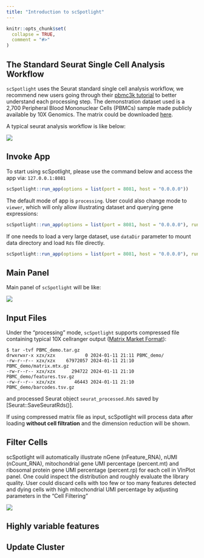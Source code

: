 ```yaml
---
title: "Introduction to scSpotlight"
---
```


```r
knitr::opts_chunk$set(
  collapse = TRUE,
  comment = "#>"
)
```

## The Standard Seurat Single Cell Analysis Workflow

`scSpotlight` uses the Seurat standard single cell analysis workflow, we recommend
new users going through their [pbmc3k tutorial](https://satijalab.org/seurat/articles/pbmc3k_tutorial) 
to better understand each processing step. The demonstration dataset used is a 2,700 
Peripheral Blood Mononuclear Cells (PBMCs) sample made publicly available by 10X Genomics. 
The matrix could be downloaded [here](https://cf.10xgenomics.com/samples/cell/pbmc3k/pbmc3k_filtered_gene_bc_matrices.tar.gz).

A typical seurat analysis workflow is like below:

![](../../inst/images/seurat_standard_workflow.png)

## Invoke App

To start using scSpotlight, please use the command below and access the app via: `127.0.0.1:8081`

```R
scSpotlight::run_app(options = list(port = 8081, host = "0.0.0.0"))
```

The default mode of app is `processing`. User could also change mode to `viewer`, which will only allow illustrating
dataset and querying gene expressions:

```R
scSpotlight::run_app(options = list(port = 8081, host = "0.0.0.0"), runningMode = "viewer")
```

If one needs to load a very large dataset, use `dataDir` parameter to mount data directory and load `Rds` file directly.

```R
scSpotlight::run_app(options = list(port = 8081, host = "0.0.0.0"), runningMode = "viewer", dataDir = "/path/to/data_directory")
```

## Main Panel

Main panel of `scSpotlight` will be like:

![](../../inst/images/main_panel.png)

## Input Files

Under the "processing" mode, `scSpotlight` supports compressed file containing typical 10X 
cellranger output ([Matrix Market Format](https://math.nist.gov/MatrixMarket/formats.html)):

```
$ tar -tvf PBMC_demo.tar.gz
drwxrwxr-x xzx/xzx           0 2024-01-11 21:11 PBMC_demo/
-rw-r--r-- xzx/xzx    67972057 2024-01-11 21:10 PBMC_demo/matrix.mtx.gz
-rw-r--r-- xzx/xzx      294722 2024-01-11 21:10 PBMC_demo/features.tsv.gz
-rw-r--r-- xzx/xzx       46443 2024-01-11 21:10 PBMC_demo/barcodes.tsv.gz
```

and processed Seurat object `seurat_processed.Rds` saved by [Seurat::SaveSeuratRds()].

If using compressed matrix file as input, scSpotlight will process
data after loading **without cell filtration** and the dimension reduction will be shown.

## Filter Cells

scSpotlight will automatically illustrate nGene (nFeature\_RNA), nUMI (nCount\_RNA), mitochondrial
gene UMI percentage (percent.mt) and ribosomal protein gene UMI percentage (percent.rp) for each 
cell in VlnPlot panel. One could inspect the distribution and roughly evaluate the library quality. 
User could discard cells with too few or too many features detected and dying cells with 
high mitochondrial UMI percentage by adjusting parameters in the "Cell Filtering" 

![](../../inst/images/)

## Highly variable features 



## Update Cluster 
